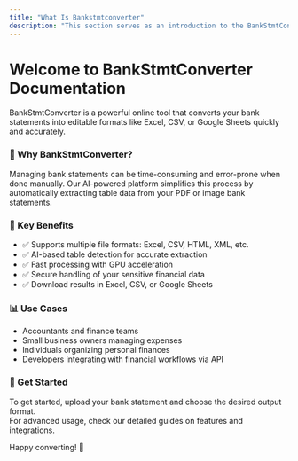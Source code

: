 ```yaml
---
title: "What Is Bankstmtconverter"
description: "This section serves as an introduction to the BankStmtConverter documentation."
---
```



# Welcome to BankStmtConverter Documentation

BankStmtConverter is a powerful online tool that converts your bank statements into editable formats like Excel, CSV, or Google Sheets quickly and accurately.

### 🚀 Why BankStmtConverter?

Managing bank statements can be time-consuming and error-prone when done manually. Our AI-powered platform simplifies this process by automatically extracting table data from your PDF or image bank statements.

### 🎯 Key Benefits

- ✅ Supports multiple file formats: Excel, CSV, HTML, XML, etc.
- ✅ AI-based table detection for accurate extraction
- ✅ Fast processing with GPU acceleration
- ✅ Secure handling of your sensitive financial data
- ✅ Download results in Excel, CSV, or Google Sheets

### 📊 Use Cases

- Accountants and finance teams  
- Small business owners managing expenses  
- Individuals organizing personal finances  
- Developers integrating with financial workflows via API  

### 🚀 Get Started

To get started, upload your bank statement and choose the desired output format.  
For advanced usage, check our detailed guides on features and integrations.

Happy converting! 🎉
